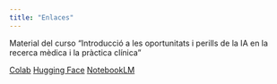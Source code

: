 ```yaml
---
title: "Enlaces"
---
```


Material del curso "Introducció a les oportunitats i perills de la IA en la recerca mèdica i la pràctica clínica"

[Colab](https://colab.research.google.com/drive/1Y1uWnLYlDgnPjJiFSd4FezhonMZkMeK-?usp=sharing)
[Hugging Face](https://huggingface.co/)
[NotebookLM](https://notebooklm.google.com/notebook/ff48f946-b763-41ba-9113-fa73ce5ecd0d)
